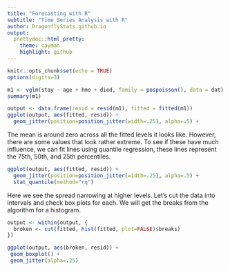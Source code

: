 ```yaml
---
title: "Forecasting with R"
subtitle: "Time Series Analysis with R"
author: DragonflyStats.github.io
output:
  prettydoc::html_pretty:
    theme: cayman
    highlight: github
---
```


```r
knitr::opts_chunk$set(echo = TRUE)
options(digits=3)
```

```r
m1 <- vglm(stay ~ age + hmo + died, family = pospoisson(), data = dat)
summary(m1)
```

```r
output <- data.frame(resid = resid(m1), fitted = fitted(m1))
ggplot(output, aes(fitted, resid)) +
  geom_jitter(position=position_jitter(width=.25), alpha=.5) +
```

The mean is around zero across all the fitted levels it looks like. However, there are some values that look rather extreme. To see if these have much influence, we can fit lines using quantile regression, these lines represent the 75th, 50th, and 25th percentiles.


```r
ggplot(output, aes(fitted, resid)) +
  geom_jitter(position=position_jitter(width=.25), alpha=.5) +
  stat_quantile(method="rq")
```

Here we see the spread narrowing at higher levels. Let's cut the data into intervals and check box plots for each. We will get the breaks from the algorithm for a histogram.
```r
output <- within(output, {
  broken <- cut(fitted, hist(fitted, plot=FALSE)$breaks)
})
```

```r
ggplot(output, aes(broken, resid)) +
 geom_boxplot() +
 geom_jitter(alpha=.25)
```

